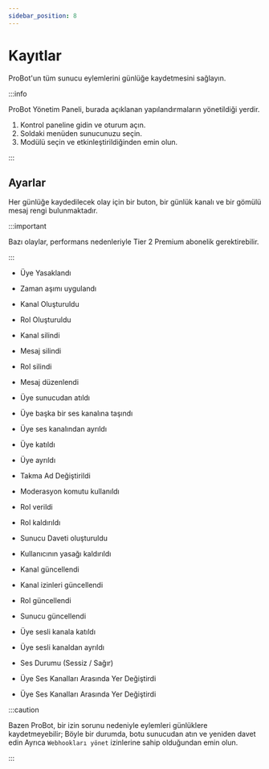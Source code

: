 ```yaml
---
sidebar_position: 8
---
```


# Kayıtlar

ProBot'un tüm sunucu eylemlerini günlüğe kaydetmesini sağlayın.

:::info

ProBot Yönetim Paneli, burada açıklanan yapılandırmaların yönetildiği yerdir.

1. Kontrol paneline gidin ve oturum açın.
2. Soldaki menüden sunucunuzu seçin.
3. Modülü seçin ve etkinleştirildiğinden emin olun.

:::

## Ayarlar 

Her günlüğe kaydedilecek olay için bir buton, bir günlük kanalı ve bir gömülü mesaj rengi bulunmaktadır.

:::important 

Bazı olaylar, performans nedenleriyle Tier 2 Premium abonelik gerektirebilir.

:::

- Üye Yasaklandı



- Zaman aşımı uygulandı



- Kanal Oluşturuldu



- Rol Oluşturuldu



- Kanal silindi



- Mesaj silindi



- Rol silindi



- Mesaj düzenlendi



- Üye sunucudan atıldı



- Üye başka bir ses kanalına taşındı



- Üye ses kanalından ayrıldı 



- Üye katıldı



- Üye ayrıldı



- Takma Ad Değiştirildi



- Moderasyon komutu kullanıldı



- Rol verildi



- Rol kaldırıldı



- Sunucu Daveti oluşturuldu



- Kullanıcının yasağı kaldırıldı



- Kanal güncellendi



- Kanal izinleri güncellendi



- Rol güncellendi



- Sunucu güncellendi



- Üye sesli kanala katıldı



- Üye sesli kanaldan ayrıldı



- Ses Durumu (Sessiz / Sağır)



- Üye Ses Kanalları Arasında Yer Değiştirdi

 

- Üye Ses Kanalları Arasında Yer Değiştirdi



:::caution

Bazen ProBot, bir izin sorunu nedeniyle eylemleri günlüklere kaydetmeyebilir; Böyle bir durumda, botu sunucudan atın ve yeniden davet edin Ayrıca `Webhookları yönet` izinlerine sahip olduğundan emin olun.

:::

